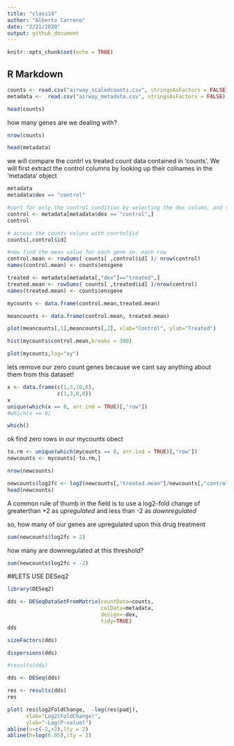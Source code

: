 ```yaml
---
title: "class14"
author: "Alberto Carreno"
date: "2/21/2020"
output: github_document
---
```


```r
knitr::opts_chunk$set(echo = TRUE)
```

## R Markdown

```r
counts <- read.csv("airway_scaledcounts.csv", stringsAsFactors = FALSE)
metadata <-  read.csv("airway_metadata.csv", stringsAsFactors = FALSE)
```

```r
head(counts)
```
how many genes are we dealing with?

```r
nrow(counts)
```

```r
head(metadata)
```

we will compare the contrl vs treated count data contained in 'counts'. We will first extract the control columns by looking up their colnames in the 'metadata' object

```r
metadata
metadata$dex == "control"

```

```r
#sort for only the control condition by selecting the dex column, and specifying only rows that contain "control" written within the dex coluumn.
control <- metadata[metadata$dex == "control",]
control
```



```r
# access the counts coluns with conrtol$id 
counts[,control$id]
```



```r
#now find the mean value for each gene ie. each row
control.mean <- rowSums( counts[ ,control$id] )/ nrow(control)
names(control.mean) <- counts$ensgene
```



```r
treated <- metadata[metadata[,"dex"]=="treated",]
treated.mean <- rowSums( counts[ ,treated$id] )/nrow(control)
names(treated.mean) <- counts$ensgene
```

```r
mycounts <- data.frame(control.mean,treated.mean)
```
```r
meancounts <- data.frame(control.mean, treated.mean)
```


```r
plot(meancounts[,1],meancounts[,2], xlab="Control", ylab="Treated")
```


```r
hist(mycounts$control.mean,breaks = 300)
```


```r
plot(mycounts,log="xy")
```

lets remove our zero count genes because we cant say anything about them from this dataset!
```r
x <- data.frame(c(1,3,10,0),
                c(1,3,0,0))
x
unique(which(x == 0, arr.ind = TRUE)[,"row"])
#which(x == 0)
```

```r
which()
```
ok find zero rows in our mycounts obect

```r
to.rm <- unique(which(mycounts == 0, arr.ind = TRUE)[,"row"])
newcounts <- mycounts[-to.rm,]
```

```r
nrow(newcounts)
```
```r
newcounts$log2fc <- log2(newcounts[,"treated.mean"]/newcounts[,"control.mean"])
head(newcounts)
```
A common rule of thumb in the field is to use a log2-fold change of greaterthan +2 as *upregulated* and less than -2 as *downregulated*

so, how many of our genes are upregulated upon this drug treatment

```r
sum(newcounts$log2fc > 2)
```
 how many are downregulated at this threshold?
 
```r
sum(newcounts$log2fc < -2)
```

##LETS USE DESeq2

```r
library(DESeq2)
```

```r
dds <- DESeqDataSetFromMatrix(countData=counts, 
                              colData=metadata, 
                              design=~dex, 
                              tidy=TRUE)
dds
```


```r
sizeFactors(dds)
```

```r
dispersions(dds)
```

```r
#results(dds)
```

```r
dds <- DESeq(dds)
```
```r
res <- results(dds)
res
```



```r
plot( res$log2FoldChange,  -log(res$padj), 
      xlab="Log2(FoldChange)",
      ylab="-Log(P-value)")
abline(v=c(-2,+2),lty = 2)
abline(h=log(0.05),lty = 2)
```

